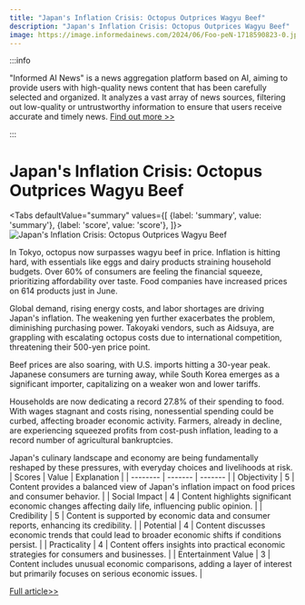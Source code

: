 ```yaml
---
title: "Japan's Inflation Crisis: Octopus Outprices Wagyu Beef"
description: "Japan's Inflation Crisis: Octopus Outprices Wagyu Beef"
image: https://image.informedainews.com/2024/06/Foo-peN-1718590823-0.jpg
---
```



:::info

"Informed AI News" is a news aggregation platform based on AI, aiming to provide users with high-quality news content that has been carefully selected and organized. It analyzes a vast array of news sources, filtering out low-quality or untrustworthy information to ensure that users receive accurate and timely news.  [Find out more >>](/)

:::

# Japan's Inflation Crisis: Octopus Outprices Wagyu Beef


<Tabs
	defaultValue="summary"
	values={[
	{label: 'summary', value: 'summary'},
	{label: 'score', value: 'score'},
]}>
<TabItem value="summary">
<img
  src="https://image.informedainews.com/2024/06/Foo-peN-1718590823-0.jpg"
  alt="Japan's Inflation Crisis: Octopus Outprices Wagyu Beef"
/>



In Tokyo, octopus now surpasses wagyu beef in price. Inflation is hitting hard, with essentials like eggs and dairy products straining household budgets. Over 60% of consumers are feeling the financial squeeze, prioritizing affordability over taste. Food companies have increased prices on 614 products just in June.

Global demand, rising energy costs, and labor shortages are driving Japan's inflation. The weakening yen further exacerbates the problem, diminishing purchasing power. Takoyaki vendors, such as Aidsuya, are grappling with escalating octopus costs due to international competition, threatening their 500-yen price point.

Beef prices are also soaring, with U.S. imports hitting a 30-year peak. Japanese consumers are turning away, while South Korea emerges as a significant importer, capitalizing on a weaker won and lower tariffs.

Households are now dedicating a record 27.8% of their spending to food. With wages stagnant and costs rising, nonessential spending could be curbed, affecting broader economic activity. Farmers, already in decline, are experiencing squeezed profits from cost-push inflation, leading to a record number of agricultural bankruptcies.

Japan's culinary landscape and economy are being fundamentally reshaped by these pressures, with everyday choices and livelihoods at risk.
</TabItem>
<TabItem value="score">
	| Scores     | Value   | Explanation |
	| -------- | ------- | ------- |
	| Objectivity  | 5    | Content provides a balanced view of Japan's inflation impact on food prices and consumer behavior.    |
	| Social Impact | 4     | Content highlights significant economic changes affecting daily life, influencing public opinion.    |
	| Credibility    | 5    | Content is supported by economic data and consumer reports, enhancing its credibility.    |
	| Potential    | 4    | Content discusses economic trends that could lead to broader economic shifts if conditions persist.    |
	| Practicality    | 4    | Content offers insights into practical economic strategies for consumers and businesses.    |
	| Entertainment Value    | 3    | Content includes unusual economic comparisons, adding a layer of interest but primarily focuses on serious economic issues.    |
</TabItem>
</Tabs>

[Full article>>](https://asia.nikkei.com/Economy/Inflation/Japan-s-inflation-makes-octopus-costlier-than-wagyu-beef)
